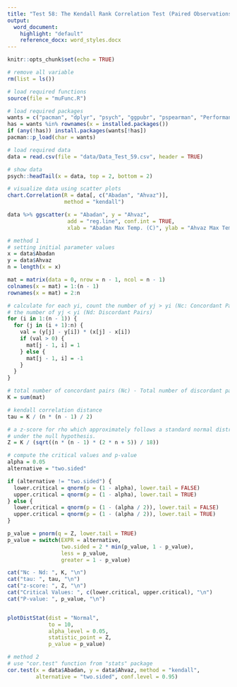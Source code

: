 ```yaml
---
title: "Test 58: The Kendall Rank Correlation Test (Paired Observations)"
output:
  word_document:
    highlight: "default"
    reference_docx: word_styles.docx
---
```


```r
knitr::opts_chunk$set(echo = TRUE)
```

```r
# remove all variable
rm(list = ls())

# load required functions
source(file = "muFunc.R")

# load required packages
wants = c("pacman", "dplyr", "psych", "ggpubr", "pspearman", "PerformanceAnalytics")
has = wants %in% rownames(x = installed.packages())
if (any(!has)) install.packages(wants[!has])
pacman::p_load(char = wants)

# load required data
data = read.csv(file = "data/Data_Test_59.csv", header = TRUE)

# show data
psych::headTail(x = data, top = 2, bottom = 2)
```

```r
# visualize data using scatter plots
chart.Correlation(R = data[, c("Abadan", "Ahvaz")],
                  method = "kendall")

data %>% ggscatter(x = "Abadan", y = "Ahvaz", 
                   add = "reg.line", conf.int = TRUE,
                   xlab = "Abadan Max Temp. (C)", ylab = "Ahvaz Max Temp. (C)")
```

```r
# method 1
# setting initial parameter values
x = data$Abadan
y = data$Ahvaz
n = length(x = x)

mat = matrix(data = 0, nrow = n - 1, ncol = n - 1)
colnames(x = mat) = 1:(n - 1)
rownames(x = mat) = 2:n

# calculate for each yi, count the number of yj > yi (Nc: Concordant Pairs ) and 
# the number of yj < yi (Nd: Discordant Pairs)
for (i in 1:(n - 1)) {
  for (j in (i + 1):n) {
    val = (y[j] - y[i]) * (x[j] - x[i])
    if (val > 0) {
      mat[j - 1, i] = 1
    } else {
      mat[j - 1, i] = -1
    }
  }
}

# total number of concordant pairs (Nc) - Total number of discordant pairs (Nd)
K = sum(mat)

# kendall correlation distance
tau = K / (n * (n - 1) / 2)

# a z-score for rho which approximately follows a standard normal distribution
# under the null hypothesis.
Z = K / (sqrt((n * (n - 1) * (2 * n + 5)) / 18))

# compute the critical values and p-value
alpha = 0.05
alternative = "two.sided"

if (alternative != "two.sided") {
  lower.critical = qnorm(p = (1 - alpha), lower.tail = FALSE)
  upper.critical = qnorm(p = (1 - alpha), lower.tail = TRUE)
} else {
  lower.critical = qnorm(p = (1 - (alpha / 2)), lower.tail = FALSE)
  upper.critical = qnorm(p = (1 - (alpha / 2)), lower.tail = TRUE)
}

p_value = pnorm(q = Z, lower.tail = TRUE)
p_value = switch(EXPR = alternative,
                 two.sided = 2 * min(p_value, 1 - p_value),
                 less = p_value,
                 greater = 1 - p_value)

cat("Nc - Nd: ", K, "\n")
cat("tau: ", tau, "\n")
cat("z-score: ", Z, "\n")
cat("Critical Values: ", c(lower.critical, upper.critical), "\n")
cat("P-value: ", p_value, "\n")


plotDistStat(dist = "Normal",
             to = 10,
             alpha_level = 0.05,
             statistic_point = Z,
             p_value = p_value)

# method 2
# use "cor.test" function from "stats" package 
cor.test(x = data$Abadan, y = data$Ahvaz, method = "kendall",
         alternative = "two.sided", conf.level = 0.95)
```
